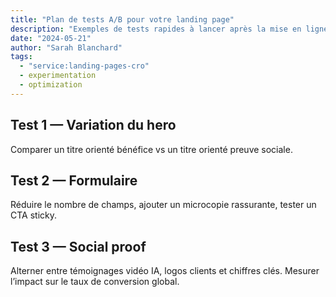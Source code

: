 ```yaml
---
title: "Plan de tests A/B pour votre landing page"
description: "Exemples de tests rapides à lancer après la mise en ligne d’une landing page Market-IA."
date: "2024-05-21"
author: "Sarah Blanchard"
tags:
  - "service:landing-pages-cro"
  - experimentation
  - optimization
---
```


## Test 1 — Variation du hero

Comparer un titre orienté bénéfice vs un titre orienté preuve sociale.

## Test 2 — Formulaire

Réduire le nombre de champs, ajouter un microcopie rassurante, tester un CTA sticky.

## Test 3 — Social proof

Alterner entre témoignages vidéo IA, logos clients et chiffres clés. Mesurer l’impact sur le taux de conversion global.
